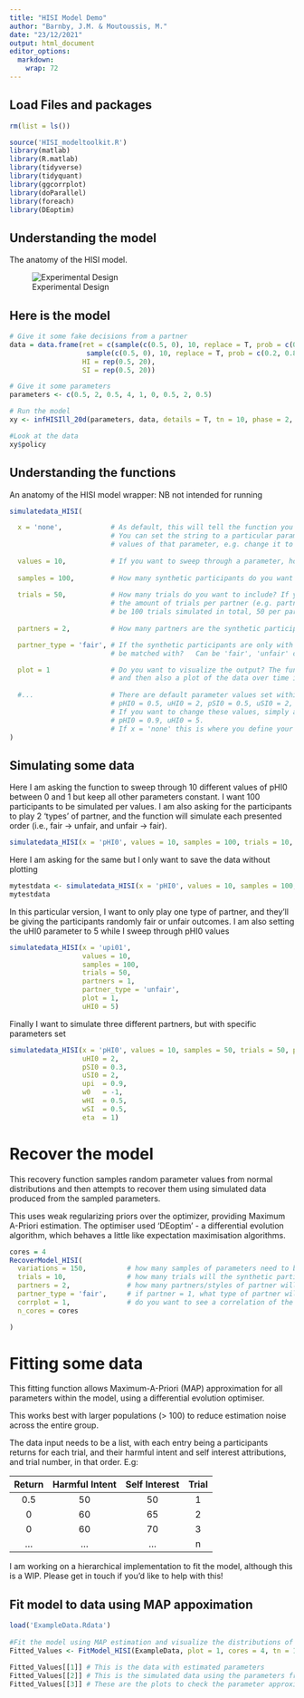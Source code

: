 ```yaml
---
title: "HISI Model Demo"
author: "Barnby, J.M. & Moutoussis, M."
date: "23/12/2021"
output: html_document
editor_options: 
  markdown: 
    wrap: 72
---
```


## Load Files and packages

```r

rm(list = ls())

source('HISI_modeltoolkit.R')
library(matlab)
library(R.matlab)
library(tidyverse)
library(tidyquant)
library(ggcorrplot)
library(doParallel)
library(foreach)
library(DEoptim)
```

## Understanding the model

The anatomy of the HISI model.

![Experimental Design](ModelSchematic.png)

## Here is the model

```r

# Give it some fake decisions from a partner
data = data.frame(ret = c(sample(c(0.5, 0), 10, replace = T, prob = c(0.8, 0.2)),
                   sample(c(0.5, 0), 10, replace = T, prob = c(0.2, 0.8))),
                  HI = rep(0.5, 20),
                  SI = rep(0.5, 20))

# Give it some parameters
parameters <- c(0.5, 2, 0.5, 4, 1, 0, 0.5, 2, 0.5)

# Run the model 
xy <- infHISIll_20d(parameters, data, details = T, tn = 10, phase = 2, plot = 1, sim_only = 1)

#Look at the data
xy$policy

```

## Understanding the functions

An anatomy of the HISI model wrapper: NB not intended for running

```r

simulatedata_HISI(

  x = 'none',            # As default, this will tell the function you want to input specific parameters
                         # You can set the string to a particular parameter if you want to test multiple
                         # values of that parameter, e.g. change it to 'wSI'
   
  values = 10,           # If you want to sweep through a parameter, how many values do you want to test?
   
  samples = 100,         # How many synthetic participants do you want to produce per sweep?
   
  trials = 50,           # How many trials do you want to include? If you set 'partners' > 1, this is will the
                         # the amount of trials per partner (e.g. partner = 2, and you set 50 trials, so there will
                         # be 100 trials simulated in total, 50 per partner type)
   
  partners = 2,          # How many partners are the synthetic participants playing? Can be between 1-3

  partner_type = 'fair', # If the synthetic participants are only with one partner, which one should they 
                         # be matched with?   Can be 'fair', 'unfair' or 'random'.

  plot = 1               # Do you want to visualize the output? The function will return simulated data as standard,
                         # and then also a plot of the data over time if you set plot = 1.
  
  #...                   # There are default parameter values set within the function:
                         # pHI0 = 0.5, uHI0 = 2, pSI0 = 0.5, uSI0 = 2, uPi = 2, w0 = 0, wHI = 0.5, wSI = 0.5, eta = 0.5
                         # If you want to change these values, simply add extra arguments, e.g.:
                         # pHI0 = 0.9, uHI0 = 5.
                         # If x = 'none' this is where you define your specific parameters of interest to simulate
)

```

## Simulating some data

Here I am asking the function to sweep through 10 different values of
pHI0 between 0 and 1 but keep all other parameters constant. I want 100
participants to be simulated per values. I am also asking for the
participants to play 2 'types' of partner, and the function will
simulate each presented order (i.e., fair -> unfair, and unfair ->
fair).

```r

simulatedata_HISI(x = 'pHI0', values = 10, samples = 100, trials = 10, partners = 2, plot = 1, upi = 0.9)

```

Here I am asking for the same but I only want to save the data without
plotting

```r

mytestdata <- simulatedata_HISI(x = 'pHI0', values = 10, samples = 100, trials = 10, partners = 2, plot = 0)
mytestdata

```

In this particular version, I want to only play one type of partner, and
they'll be giving the participants randomly fair or unfair outcomes. I
am also setting the uHI0 parameter to 5 while I sweep through pHI0
values

```r

simulatedata_HISI(x = 'upi01', 
                  values = 10, 
                  samples = 100, 
                  trials = 50, 
                  partners = 1, 
                  partner_type = 'unfair', 
                  plot = 1,
                  uHI0 = 5)
```

Finally I want to simulate three different partners, but with specific parameters set

```r

simulatedata_HISI(x = 'pHI0', values = 10, samples = 50, trials = 50, partners = 3, plot = 1,
                  uHI0 = 2,
                  pSI0 = 0.3,
                  uSI0 = 2,
                  upi  = 0.9,
                  w0   = -1,
                  wHI  = 0.5,
                  wSI  = 0.5,
                  eta  = 1)

```

# Recover the model

This recovery function samples random parameter values from normal
distributions and then attempts to recover them using simulated data
produced from the sampled parameters.

This uses weak regularizing priors over the optimizer, providing Maximum
A-Priori estimation. The optimiser used 'DEoptim' - a differential evolution
algorithm, which behaves a little like expectation maximisation algorithms.

```r

cores = 4
RecoverModel_HISI(
  variations = 150,          # how many samples of parameters need to be drawn from a normal distribution?
  trials = 10,               # how many trials will the synthetic participants play with each partner?
  partners = 2,              # how many partners/styles of partner will they see?
  partner_type = 'fair',     # if partner = 1, what type of partner will they see?
  corrplot = 1,              # do you want to see a correlation of the parameters at the end?,
  n_cores = cores

)

```

# Fitting some data

This fitting function allows Maximum-A-Priori (MAP) approximation for
all parameters within the model, using a differential evolution optimiser.

This works best with larger populations (\> 100) to reduce estimation
noise across the entire group.

The data input needs to be a list, with each entry being a participants
returns for each trial, and their harmful intent and self interest
attributions, and trial number, in that order. E.g:

| Return | Harmful Intent | Self Interest | Trial |
|:------:|:--------------:|:-------------:|:-----:|
| 0.5    | 50             | 50            | 1     |
| 0      | 60             | 65            | 2     |
| 0      | 60             | 70            | 3     |
| ...    | ...            | ...           | n     |

I am working on a hierarchical implementation to fit the model, although this is a WIP. 
Please get in touch if you'd like to help with this!

## Fit model to data using MAP appoximation

```r

load('ExampleData.Rdata')
 
#Fit the model using MAP estimation and visualize the distributions of parameters and quality of model fit
Fitted_Values <- FitModel_HISI(ExampleData, plot = 1, cores = 4, tn = 10, phase = 2)

Fitted_Values[[1]] # This is the data with estimated parameters
Fitted_Values[[2]] # This is the simulated data using the parameters from Fitted_Values[[1]]
Fitted_Values[[3]] # These are the plots to check the parameter approximation and overall model fit

```
